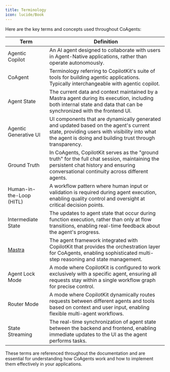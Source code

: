 ```yaml
---
title: Terminology
icon: lucide/Book
---
```


Here are the key terms and concepts used throughout CoAgents:

| Term                         | Definition                                                                                                                                                                                         |
| ---------------------------- | -------------------------------------------------------------------------------------------------------------------------------------------------------------------------------------------------- |
| Agentic Copilot              | An AI agent designed to collaborate with users in Agent-Native applications, rather than operate autonomously.                                                                                     |
| CoAgent                      | Terminology referring to CopilotKit's suite of tools for building agentic applications. Typically interchangeable with agentic copilot.                                                            |
| Agent State                  | The current data and context maintained by a Mastra agent during its execution, including both internal state and data that can be synchronized with the frontend UI.                              |
| Agentic Generative UI        | UI components that are dynamically generated and updated based on the agent's current state, providing users with visibility into what the agent is doing and building trust through transparency. |
| Ground Truth                 | In CoAgents, CopilotKit serves as the "ground truth" for the full chat session, maintaining the persistent chat history and ensuring conversational continuity across different agents.            |
| Human-in-the-Loop (HITL)     | A workflow pattern where human input or validation is required during agent execution, enabling quality control and oversight at critical decision points.                                         |
| Intermediate State           | The updates to agent state that occur during function execution, rather than only at flow transitions, enabling real-time feedback about the agent's progress.                                     |
| [Mastra](https://mastra.ai) | The agent framework integrated with CopilotKit that provides the orchestration layer for CoAgents, enabling sophisticated multi-step reasoning and state management.                               |
| Agent Lock Mode              | A mode where CopilotKit is configured to work exclusively with a specific agent, ensuring all requests stay within a single workflow graph for precise control.                                    |
| Router Mode                  | A mode where CopilotKit dynamically routes requests between different agents and tools based on context and user input, enabling flexible multi-agent workflows.                                   |
| State Streaming              | The real-time synchronization of agent state between the backend and frontend, enabling immediate updates to the UI as the agent performs tasks.                                                   |

These terms are referenced throughout the documentation and are essential for understanding how CoAgents work and how to implement them effectively in your applications. 